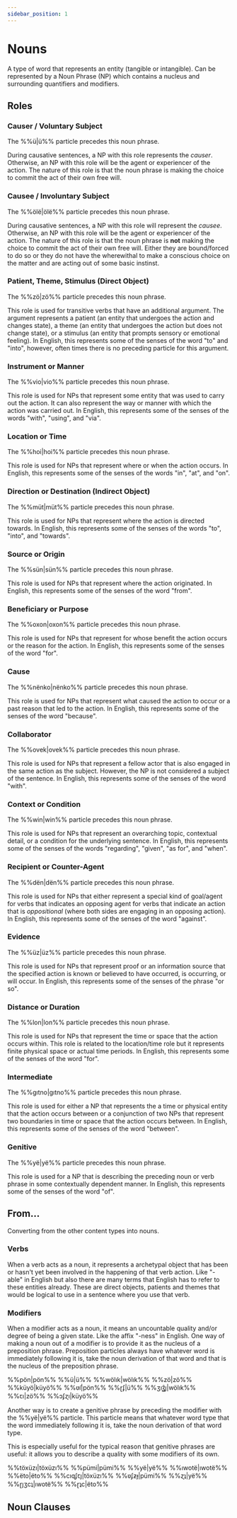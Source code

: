 ```yaml
---
sidebar_position: 1
---
```



# Nouns

A type of word that represents an entity (tangible or intangible). Can be
represented by a Noun Phrase (NP) which contains a nucleus and surrounding
quantifiers and modifiers.

## Roles

### Causer / Voluntary Subject

The %%ü|ü%% particle precedes this noun phrase.

During causative sentences, a NP with this role represents the *causer*.
Otherwise, an NP with this role will be the agent or experiencer of the action.
The nature of this role is that the noun phrase is making the choice to commit
the act of their own free will. 

### Causee / Involuntary Subject

The %%ölë|ölë%% particle precedes this noun phrase.

During causative sentences, a NP with this role will represent the *causee*.
Otherwise, an NP with this role will be the agent or experiencer of the action.
The nature of this role is that the noun phrase is **not** making the choice to
commit the act of their own free will. Either they are bound/forced to do so or
they do not have the wherewithal to make a conscious choice on the matter and
are acting out of some basic instinst.

### Patient, Theme, Stimulus (Direct Object)

The %%zö|zö%% particle precedes this noun phrase.

This role is used for transitive verbs that have an additional argument. The
argument represents a patient (an entity that undergoes the action and changes
state), a theme (an entity that undergoes the action but does not change state),
or a stimulus (an entity that prompts sensory or emotional feeling). In English,
this represents some of the senses of the word "to" and "into", however, often
times there is no preceding particle for this argument.

### Instrument or Manner

The %%vio|vio%% particle precedes this noun phrase.

This role is used for NPs that represent some entity that was used to carry out
the action. It can also represent the way or manner with which the action was
carried out. In English, this represents some of the senses of the words "with",
"using", and "via".

### Location or Time

The %%hoi|hoi%% particle precedes this noun phrase.

This role is used for NPs that represent where or when the action occurs. In
English, this represents some of the senses of the words "in", "at", and "on".

### Direction or Destination (Indirect Object)

The %%müt|müt%% particle precedes this noun phrase.

This role is used for NPs that represent where the action is directed towards.
In English, this represents some of the senses of the words "to", "into", and
"towards".

### Source or Origin

The %%sün|sün%% particle precedes this noun phrase.

This role is used for NPs that represent where the action originated. In
English, this represents some of the senses of the word "from".

### Beneficiary or Purpose

The %%oxon|oxon%% particle precedes this noun phrase.

This role is used for NPs that represent for whose benefit the action occurs or
the reason for the action. In English, this represents some of the senses of the
word "for".

### Cause

The %%nënko|nënko%% particle precedes this noun phrase.

This role is used for NPs that represent what caused the action to occur or a
past reason that led to the action. In English, this represents some of the
senses of the word "because".

### Collaborator

The %%ovek|ovek%% particle precedes this noun phrase.

This role is used for NPs that represent a fellow actor that is also engaged in
the same action as the subject. However, the NP is not considered a subject of
the sentence. In English, this represents some of the senses of the word
"with".

### Context or Condition

The %%win|win%% particle precedes this noun phrase.

This role is used for NPs that represent an overarching topic, contextual
detail, or a condition for the underlying sentence. In English, this represents
some of the senses of the words "regarding", "given", "as for", and "when".

### Recipient or Counter-Agent

The %%dën|dën%% particle precedes this noun phrase.

This role is used for NPs that either represent a special kind of goal/agent for
verbs that indicates an opposing agent for verbs that indicate an action that is
*oppositional* (where both sides are engaging in an opposing action). In
English, this represents some of the senses of the word "against".

### Evidence

The %%üz|üz%% particle precedes this noun phrase.

This role is used for NPs that represent proof or an information source that the
specified action is known or believed to have occurred, is occurring, or will
occur. In English, this represents some of the senses of the phrase "or so".

### Distance or Duration

The %%lon|lon%% particle precedes this noun phrase.

This role is used for NPs that represent the time or space that the action
occurs within. This role is related to the location/time role but it represents
finite physical space or actual time periods. In English, this represents some
of the senses of the word "for".

### Intermediate

The %%gıtno|gıtno%% particle precedes this noun phrase.

This role is used for either a NP that represents the a time or physical entity
that the action occurs between or a conjunction of two NPs that represent two
boundaries in time or space that the action occurs between. In English, this
represents some of the senses of the word "between".

### Genitive

The %%yë|yë%% particle precedes this noun phrase.

This role is used for a NP that is describing the preceding noun or verb phrase
in some contextually dependent manner. In English, this represents some of the
senses of the word "of".

## From...

Converting from the other content types into nouns.

### Verbs

When a verb acts as a noun, it represents a archetypal object that has been or
hasn't yet been involved in the happening of that verb action. Like "-able" in
English but also there are many terms that English has to refer to these
entities already. These are direct objects, patients and themes that would be
logical to use in a sentence where you use that verb.

### Modifiers

When a modifier acts as a noun, it means an uncountable quality and/or degree of
being a given state. Like the affix "-ness" in English. One way of making a noun
out of a modifier is to provide it as the nucleus of a preposition phrase.
Preposition particles always have whatever word is immediately following it is,
take the noun derivation of that word and that is the nucleus of the preposition
phrase.

<Tabs groupId="popöun-zıkto">
  <TabItem value="latin" label="Latin" default>
    %%pön|pön%% %%ü|ü%% %%wölık|wölık%% %%zö|zö%% %%küyö|küyö%%
  </TabItem>
  <TabItem value="opügido" label="ɽʋʄꜿɟʌ">
    %%ʋ̃ı|pön%% %%ɽʄ|ü%% %%ʒıʓ̑ȷ|wölık%% %%ꞇı|zö%% %%ɔʄɀı|küyö%%
  </TabItem>
</Tabs>

Another way is to create a genitive phrase by preceding the modifier with the
%%yë|yë%% particle. This particle means that whatever word type that the word
immediately following it is, take the noun derivation of that word type.

This is especially useful for the typical reason that genitive phrases are
useful: it allows you to describe a quality with some modifiers of its own.

<Tabs groupId="popöun-zıkto">
  <TabItem value="latin" label="Latin" default>
    %%töxüzı|töxüzı%% %%pümi|pümi%% %%yë|yë%% %%ıwotë|ıwotë%% %%ëto|ëto%%
  </TabItem>
  <TabItem value="opügido" label="ɽʋʄꜿɟʌ">
    %%cıɋʄꞇȷ|töxüzı%% %%ʋʄƶɟ|pümi%% %%ɀʇ|yë%% %%ɽȷʒcʇ|ıwotë%% %%ɽʇc|ëto%%
  </TabItem>
</Tabs>

## Noun Clauses